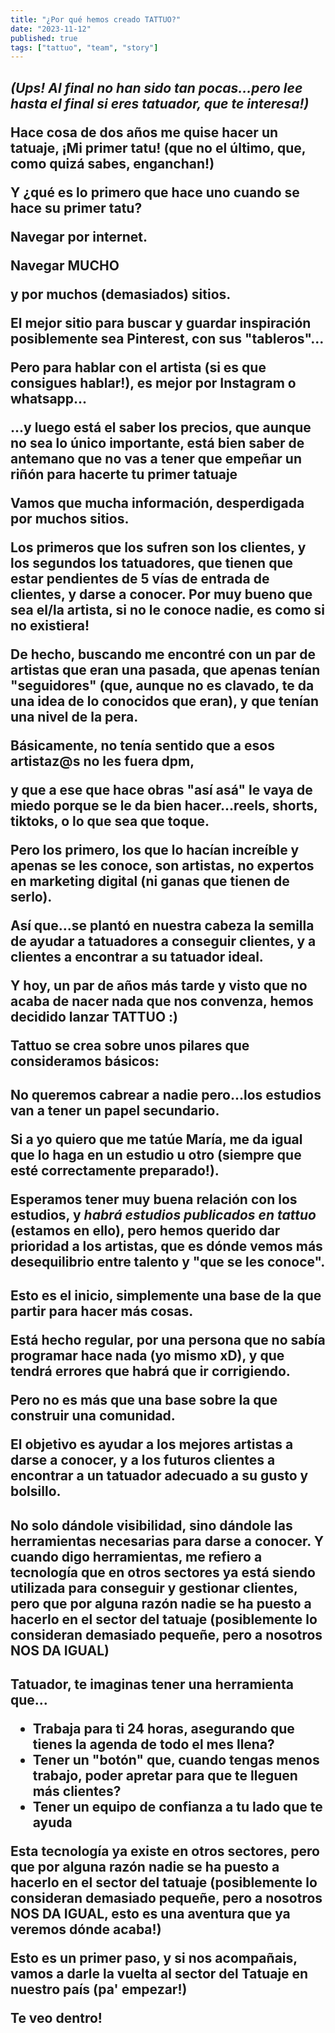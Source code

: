 ---
title: "¿Por qué hemos creado TATTUO?"
date: "2023-11-12"
published: true
tags: ["tattuo", "team", "story"]
---

<H2 text="En pocas palabras... " />

_(Ups! Al final no han sido tan pocas...pero **lee hasta el final si eres tatuador, que te interesa**!)_

Hace cosa de dos años me quise hacer un tatuaje, ¡Mi primer tatu! (que no el último,
que, como quizá sabes, enganchan!)

Y ¿qué es lo primero que hace uno cuando se hace su primer tatu?

**Navegar por internet.**

**Navegar MUCHO**

y por muchos (demasiados) sitios.

El mejor sitio para buscar y guardar inspiración posiblemente sea Pinterest, con sus "tableros"...

Pero para hablar con el artista (si es que consigues hablar!), es mejor por Instagram o whatsapp...

...y luego está el saber los precios, que aunque no sea lo único importante, está bien saber de antemano que **no vas a tener que empeñar un riñón** para hacerte tu primer tatuaje

Vamos que **mucha información, desperdigada por muchos sitios**.

Los primeros que los sufren son los clientes, y los segundos los tatuadores, que tienen que estar pendientes de 5 vías de entrada de clientes, y darse a conocer. Por muy bueno que sea el/la artista, si no le conoce nadie, **es como si no existiera**!

De hecho, buscando me encontré con un par de artistas que eran una pasada, que apenas tenían "seguidores" (que, aunque no es clavado, te da una idea de lo conocidos que eran), y que tenían una nivel de la pera.

Básicamente, no tenía sentido que a esos artistaz@s no les fuera dpm,

y que a ese que hace obras "así asá" le vaya de miedo porque se le da bien hacer...reels, shorts, tiktoks, o lo que sea que toque.

Pero los primero, los que lo hacían increíble y apenas se les conoce, son artistas, **no expertos en marketing digital** (ni ganas que tienen de serlo).

Así que...se plantó en nuestra cabeza la semilla de ayudar a tatuadores a conseguir clientes, y a clientes a encontrar a su tatuador ideal.

Y hoy, un par de años más tarde y visto que no acaba de nacer nada que nos convenza, **hemos decidido lanzar TATTUO** :)

Tattuo se crea sobre unos pilares que consideramos básicos:

<H2 text="El protagonista es el artista y el cliente" />
No queremos cabrear a nadie pero...los estudios van a tener un papel secundario.

Si a yo quiero que me tatúe María, me da igual que lo haga en un estudio u otro (siempre
que esté correctamente preparado!).

Esperamos tener muy buena relación con los estudios, y _**habrá estudios publicados en tattuo**_ (estamos en ello), pero hemos querido dar prioridad a los artistas, que es dónde vemos más desequilibrio entre talento y "que se les conoce".

<H2 text="Tattuo es mucho más que un directorio" />
Esto es el inicio, simplemente una base de la que partir para hacer más cosas.

Está hecho regular, por una persona que no sabía programar hace nada (yo mismo xD), y que tendrá errores que habrá que ir corrigiendo.

Pero no es más que una base sobre la que construir una comunidad.

El
objetivo es ayudar a los mejores artistas a darse a conocer, y a los futuros clientes
a encontrar a un tatuador adecuado a su gusto y bolsillo.

<H2 text="Empoderamos al tatuador" />
No solo dándole visibilidad, sino dándole las herramientas necesarias para darse
a conocer. Y cuando digo herramientas, me refiero a tecnología que en otros sectores
ya está siendo utilizada para conseguir y gestionar clientes, pero que por alguna
razón nadie se ha puesto a hacerlo en el sector del tatuaje (posiblemente lo consideran
demasiado pequeñe, pero a nosotros NOS DA IGUAL)

<H2 text="Tecnología aplicada al mundo del tatuaje" />
Tatuador, te imaginas tener una herramienta que...

- Trabaja para ti 24 horas, asegurando que tienes la agenda de todo el mes llena?
- Tener un "botón" que, cuando tengas menos trabajo, poder apretar para que te lleguen más clientes?
- Tener un equipo de confianza a tu lado que te ayuda

Esta tecnología **ya existe en otros sectores**, pero que por alguna
razón nadie se ha puesto a hacerlo en el sector del tatuaje (posiblemente lo consideran
demasiado pequeñe, pero a nosotros NOS DA IGUAL, esto es una aventura que ya veremos dónde acaba!)

Esto es un primer paso, y si nos acompañais, vamos a darle la vuelta al sector del Tatuaje en nuestro país (pa' empezar!)

Te veo dentro!
